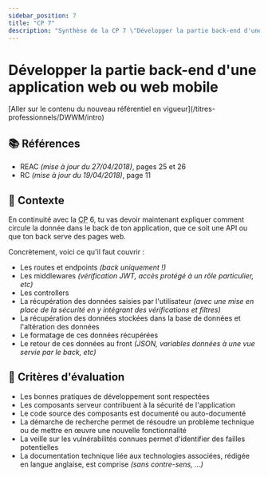 ```yaml
---
sidebar_position: 7
title: "CP 7"
description: "Synthèse de la CP 7 \"Développer la partie back-end d'une application web ou web mobile\" du titre professionnel Développeur Web et Web Mobile (DWWM TP-01280m03, référentiel expiré)."
---
```



# Développer la partie back-end d'une application web ou web mobile

<Admonition type="warning" title="Attention, tu es en train de consulter un référentiel expiré !">
  [Aller sur le contenu du nouveau référentiel en vigueur](/titres-professionnels/DWWM/intro)
</Admonition>

## 📚 Références

- REAC _(mise à jour du 27/04/2018)_, pages 25 et 26
- RC _(mise à jour du 19/04/2018)_, page 11

## 🚀 Contexte

En continuité avec la <abbr title="Compétence Professionnelle">CP</abbr> 6,
tu vas devoir maintenant expliquer comment circule la donnée dans le back de ton application,
que ce soit une API ou que ton back serve des pages web.

Concrètement, voici ce qu'il faut couvrir :

- Les routes et endpoints _(back uniquement !)_
- Les middlewares _(vérification JWT, accès protégé à un rôle particulier, etc)_
- Les controllers
- La récupération des données saisies par l'utilisateur _(avec une mise en place de la sécurité en y intégrant des vérifications et filtres)_
- La récupération des données stockées dans la base de données et l'altération des données
- Le formatage de ces données récupérées
- Le retour de ces données au front _(JSON, variables données à une vue servie par le back, etc)_

## 🎯 Critères d'évaluation

- Les bonnes pratiques de développement sont respectées
- Les composants serveur contribuent à la sécurité de l'application
- Le code source des composants est documenté ou auto-documenté
- La démarche de recherche permet de résoudre un problème technique ou de mettre en œuvre une nouvelle fonctionnalité
- La veille sur les vulnérabilités connues permet d'identifier des failles potentielles
- La documentation technique liée aux technologies associées, rédigée en langue anglaise, est comprise _(sans contre-sens, ...)_
